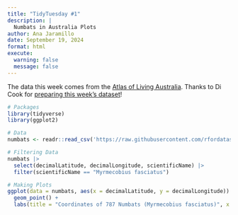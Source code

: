 ```yaml
---
title: "TidyTuesday #1"
description: |
  Numbats in Australia Plots
author: Ana Jaramillo
date: September 19, 2024
format: html
execute:
  warning: false
  message: false
---
```


The data this week comes from the [Atlas of Living Australia](https://www.ala.org.au). Thanks to Di Cook for [preparing this week's dataset](https://github.com/numbats/numbats-tidytuesday)!

```r
# Packages
library(tidyverse)
library(ggplot2)

# Data
numbats <- readr::read_csv('https://raw.githubusercontent.com/rfordatascience/tidytuesday/master/data/2023/2023-03-07/numbats.csv')

# Filtering Data
numbats |>
  select(decimalLatitude, decimalLongitude, scientificName) |>
  filter(scientificName == "Myrmecobius fasciatus")

# Making Plots
ggplot(data = numbats, aes(x = decimalLatitude, y = decimalLongitude)) +
  geom_point() +
  labs(title = "Coordinates of 787 Numbats (Myrmecobius fasciatus)", x = "Coordinate Latitude", y = "Coordinate Longitude")
  
```
